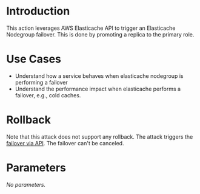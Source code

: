 # Introduction

This action leverages AWS Elasticache API to trigger an Elasticache Nodegroup failover. This is done by promoting a replica to the primary role.

# Use Cases

- Understand how a service behaves when elasticache nodegroup is performing a failover
- Understand the performance impact when elasticache performs a failover, e.g., cold caches.

# Rollback

Note that this attack does not support any rollback. The attack triggers the [failover via API](https://docs.aws.amazon.com/AmazonElastiCache/latest/APIReference/API_TestFailover.html). The failover can't be canceled.

# Parameters

*No parameters.*